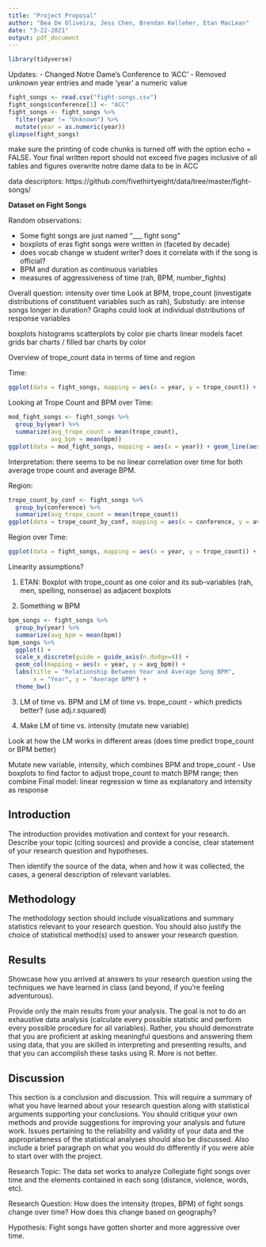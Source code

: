 ```yaml
---
title: "Project Proposal"
author: "Bea De Oliveira, Jess Chen, Brendan Kelleher, Etan MacLean"
date: "3-22-2021"
output: pdf_document
---
```


```r
library(tidyverse)
```

Updates:
 - Changed Notre Dame's Conference to 'ACC'
 - Removed unknown year entries and made 'year' a numeric value

```r
fight_songs <- read.csv("fight-songs.csv")
fight_songs$conference[1] <- "ACC"
fight_songs <- fight_songs %>%
  filter(year != "Unknown") %>%
  mutate(year = as.numeric(year))
glimpse(fight_songs)
```

make sure the printing of code chunks is turned off with the option echo = FALSE.
Your final written report should not exceed five pages inclusive of all tables and figures
overwrite notre dame data to be in ACC

data descriptors: https://github.com/fivethirtyeight/data/tree/master/fight-songs/

**Dataset on Fight Songs**

Random observations:

- Some fight songs are just named "___ fight song"
- boxplots of eras fight songs were written in (faceted by decade)
- does vocab change w student writer? does it correlate with if the song is official?
- BPM and duration as continuous variables
- measures of aggressiveness of time (rah, BPM, number_fights)

Overall question: intensity over time
Look at BPM, trope_count (investigate distributions of constituent variables such as rah),
Substudy: are intense songs longer in duration?
Graphs could look at individual distributions of response variables

boxplots
histograms
scatterplots by color
pie charts
linear models
facet grids
bar charts / filled bar charts by color


Overview of trope_count data in terms of time and region

Time:
```r
ggplot(data = fight_songs, mapping = aes(x = year, y = trope_count)) + geom_point() + geom_smooth()
```

Looking at Trope Count and BPM over Time:
```r
mod_fight_songs <- fight_songs %>%
  group_by(year) %>%
  summarize(avg_trope_count = mean(trope_count),
            avg_bpm = mean(bpm))
ggplot(data = mod_fight_songs, mapping = aes(x = year)) + geom_line(aes(y = avg_trope_count), color = "blue") + geom_line(aes(y = avg_bpm / 30), color = "red") + scale_y_continuous(name = "Average Trope Count (Blue)", sec.axis = sec_axis(trans=~.*22.5, name = "Average BPM (Red)")) + labs(x = "Year")
```

Interpretation: there seems to be no linear correlation over time for both average trope count and average BPM.


Region:
```r
trope_count_by_conf <- fight_songs %>%
  group_by(conference) %>%
  summarize(avg_trope_count = mean(trope_count))
ggplot(data = trope_count_by_conf, mapping = aes(x = conference, y = avg_trope_count)) + geom_col()
```

Region over Time:
```r
ggplot(data = fight_songs, mapping = aes(x = year, y = trope_count)) + geom_point() + geom_smooth() + facet_wrap(.~conference)
```


Linearity assumptions?


1. ETAN: Boxplot with trope_count as one color and its sub-variables (rah, men, spelling, nonsense) as adjacent boxplots


2. Something w BPM

```r
bpm_songs <- fight_songs %>%
  group_by(year) %>%
  summarize(avg_bpm = mean(bpm))
bpm_songs %>% 
  ggplot() +
  scale_x_discrete(guide = guide_axis(n.dodge=4)) +
  geom_col(mapping = aes(x = year, y = avg_bpm)) +
  labs(title = "Relationship Between Year and Average Song BPM", 
       x = "Year", y = "Average BPM") +
  theme_bw()
```


3. LM of time vs. BPM and LM of time vs. trope_count - which predicts better? (use adj.r.squared)

4. Make LM of time vs. intensity (mutate new variable)

Look at how the LM works in different areas (does time predict trope_count or BPM better)

Mutate new variable, intensity, which combines BPM and trope_count
- Use boxplots to find factor to adjust trope_count to match BPM range; then combine
Final model: linear regression w time as explanatory and intensity as response

## Introduction

The introduction provides motivation and context for your research. Describe your topic (citing sources) and provide a concise, clear statement of your research question and hypotheses.

Then identify the source of the data, when and how it was collected, the cases, a general description of relevant variables.

## Methodology

The methodology section should include visualizations and summary statistics relevant to your research question. You should also justify the choice of statistical method(s) used to answer your research question.

## Results

Showcase how you arrived at answers to your research question using the techniques we have learned in class (and beyond, if you’re feeling adventurous).

Provide only the main results from your analysis. The goal is not to do an exhaustive data analysis (calculate every possible statistic and perform every possible procedure for all variables). Rather, you should demonstrate that you are proficient at asking meaningful questions and answering them using data, that you are skilled in interpreting and presenting results, and that you can accomplish these tasks using R. More is not better.

## Discussion

This section is a conclusion and discussion. This will require a summary of what you have learned about your research question along with statistical arguments supporting your conclusions. You should critique your own methods and provide suggestions for improving your analysis and future work. Issues pertaining to the reliability and validity of your data and the appropriateness of the statistical analyses should also be discussed. Also include a brief paragraph on what you would do differently if you were able to start over with the project.






Research Topic: The data set works to analyze Collegiate fight songs over time and the elements contained in each song (distance, violence, words, etc).

Research Question: How does the intensity (tropes, BPM) of fight songs change over time? How does this change based on geography?

Hypothesis: Fight songs have gotten shorter and more aggressive over time.

